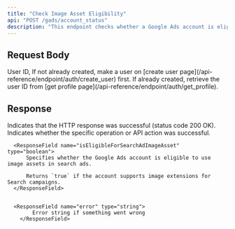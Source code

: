 ```yaml
---
title: "Check Image Asset Eligibility"
api: "POST /gads/account_status"
description: "This endpoint checks whether a Google Ads account is eligible to use image assets in search ads. Use this to verify account capabilities before proceeding with campaign setup."
---
```


## Request Body

<ParamField body="userId" type="string" required>
	User ID, If not already created, make a user on [create user
	page](/api-reference/endpoint/auth/create_user) first. If already created,
	retrieve the user ID from [get profile
	page](/api-reference/endpoint/auth/get_profile).
</ParamField>


## Response

<ResponseField name="success" type="boolean">
	Indicates that the HTTP response was successful (status code 200 OK).
</ResponseField>


<ResponseField name="results" type="object">
  <Expandable title="Results Object">
        <ResponseField name="success" type="boolean">
			Indicates whether the specific operation or API action was successful.
        </ResponseField>

      <ResponseField name="isEligibleForSearchAdImageAsset" type="boolean">
          Specifies whether the Google Ads account is eligible to use image assets in search ads.

          Returns `true` if the account supports image extensions for Search campaigns.
      </ResponseField>


      <ResponseField name="error" type="string">
    		Error string if something went wrong
    	</ResponseField>
  </Expandable>
</ResponseField>